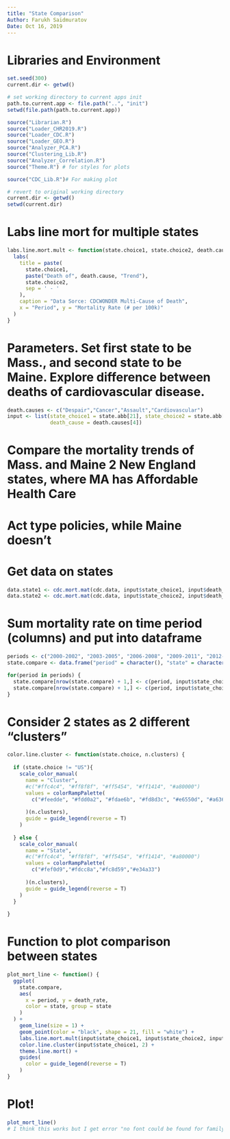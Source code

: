 ```yaml
---
title: "State Comparison"
Author: Farukh Saidmuratov 
Date: Oct 16, 2019 
---
```


# Libraries and Environment
```r
set.seed(300)
current.dir <- getwd()

# set working directory to current apps init
path.to.current.app <- file.path("..", "init")
setwd(file.path(path.to.current.app))

source("Librarian.R")
source("Loader_CHR2019.R")
source("Loader_CDC.R")
source("Loader_GEO.R")
source("Analyzer_PCA.R")
source("Clustering_Lib.R")
source("Analyzer_Correlation.R")
source("Theme.R") # for styles for plots 

source("CDC_Lib.R")# For making plot 

# revert to original working directory
current.dir <- getwd()
setwd(current.dir)
```

# Labs line mort for multiple states 
```r
labs.line.mort.mult <- function(state.choice1, state.choice2, death.cause) {
  labs(
    title = paste(
      state.choice1, 
      paste("Death of", death.cause, "Trend"), 
      state.choice2, 
      sep = ' - '
    ),
    caption = "Data Sorce: CDCWONDER Multi-Cause of Death",
    x = "Period", y = "Mortality Rate (# per 100k)"
  )
}
```

# Parameters. Set first state to be Mass., and second state to be Maine. Explore difference between deaths of cardiovascular disease.
```r
death.causes <- c("Despair","Cancer","Assault","Cardiovascular")
input <- list(state_choice1 = state.abb[21], state_choice2 = state.abb[19], 
              death_cause = death.causes[4])
```

# Compare the mortality trends of Mass. and Maine 2 New England states, where MA has Affordable Health Care
# Act type policies, while Maine doesn't 

# Get data on states 
```r
data.state1 <- cdc.mort.mat(cdc.data, input$state_choice1, input$death_cause)
data.state2 <- cdc.mort.mat(cdc.data, input$state_choice2, input$death_cause)
```

# Sum mortality rate on time period (columns) and put into dataframe 
```r
periods <- c("2000-2002", "2003-2005", "2006-2008", "2009-2011", "2012-2014", "2015-2017")
state.compare <- data.frame("period" = character(), "state" = character(), "death_rate"=numeric(), stringsAsFactors = FALSE)

for(period in periods) {
  state.compare[nrow(state.compare) + 1,] <- c(period, input$state_choice1, sum(data.state1[period]))
  state.compare[nrow(state.compare) + 1,] <- c(period, input$state_choice2, sum(data.state2[period]))
}
```

# Consider 2 states as 2 different "clusters"
```r
color.line.cluster <- function(state.choice, n.clusters) {
  
  if (state.choice != "US"){
    scale_color_manual(
      name = "Cluster",
      #c("#ffc4c4", "#ff8f8f", "#ff5454", "#ff1414", "#a80000")
      values = colorRampPalette(
        c("#feedde", "#fdd0a2", "#fdae6b", "#fd8d3c", "#e6550d", "#a63603")
        
      )(n.clusters),
      guide = guide_legend(reverse = T)
    )
    
  } else {
    scale_color_manual(
      name = "State",
      #c("#ffc4c4", "#ff8f8f", "#ff5454", "#ff1414", "#a80000")
      values = colorRampPalette(
        c("#fef0d9","#fdcc8a","#fc8d59","#e34a33")
        
      )(n.clusters),
      guide = guide_legend(reverse = T)
    )
  }
  
}
```


# Function to plot comparison between states
```r
plot_mort_line <- function() {
  ggplot(
    state.compare,
    aes(
      x = period, y = death_rate,
      color = state, group = state
    )
  ) +
    geom_line(size = 1) +
    geom_point(color = "black", shape = 21, fill = "white") +
    labs.line.mort.mult(input$state_choice1, input$state_choice2, input$death_cause) +
    color.line.cluster(input$state_choice1, 2) +
    theme.line.mort() +
    guides(
      color = guide_legend(reverse = T)
    )
}
```

# Plot!
```r
plot_mort_line()
# I think this works but I get error "no font could be found for family Bookman", and then "polygon edge not found"
```


